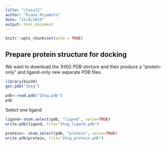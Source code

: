 ```yaml
---
title: "class12"
author: "Kiana Miyamoto"
date: "11/8/2019"
output: html_document
---
```


```r
knitr::opts_chunk$set(echo = TRUE)
```

## Prepare protein structure for docking

We want to download the 1HSG PDB strcture and then produce a "protein-only" and ligand-only new separate PDB files.
```r
library(bio3d)
get.pdb("1hsg")
```

```r
pdb<-read.pdb("1hsg.pdb")
pdb
```
Select one ligand
```r
ligand<-atom.select(pdb, "ligand", value=TRUE)
write.pdb(ligand, file="1hsg_ligand.pdb")
```

```r
protein<- atom.select(pdb, "protein", value=TRUE)
write.pdb(protein, file="1hsg_protein.pdb")
```

